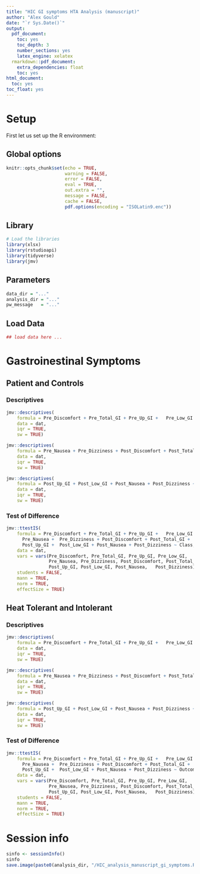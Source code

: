 ---
title: "HIC GI symptoms HTA Analysis (manuscript)"
author: "Alex Gould"
date: "`r Sys.Date()`"
output:
  pdf_document:
    toc: yes
    toc_depth: 3
    number_sections: yes
    latex_engine: xelatex
  rmarkdown::pdf_document:
    extra_dependencies: float
    toc: yes
html_document:
  toc: yes
toc_float: yes
---

# Setup

First let us set up the R environment:

## Global options

```{r global options, include = TRUE}
knitr::opts_chunk$set(echo = TRUE, 
                      warning = FALSE,
                      error = FALSE,
                      eval = TRUE,
                      out.extra = "",
                      message = FALSE, 
                      cache = FALSE,
                      pdf.options(encoding = "ISOLatin9.enc")) 
```

## Library

```{r library}
# Load the libraries
library(xlsx)
library(rstudioapi)
library(tidyverse)
library(jmv)
```

## Parameters

```{r parameters}
data_dir = "..."
analysis_dir = "..."
pw_message   = "..."
```

## Load Data

``` {r load_data}
## load data here ...
```

# Gastroinestinal Symptoms

## Patient and Controls

### Descriptives

```{r GI_descriptives_class}
jmv::descriptives(
    formula = Pre_Discomfort + Pre_Total_GI + Pre_Up_GI +	Pre_Low_GI ~ Class,
    data = dat,
    iqr = TRUE,
    sw = TRUE)
```

```{r GI_descriptives_class2}
jmv::descriptives(
    formula = Pre_Nausea + Pre_Dizziness + Post_Discomfort + Post_Total_GI ~ Class,
    data = dat,
    iqr = TRUE,
    sw = TRUE)
```

```{r GI_descriptives_class3}
jmv::descriptives(
    formula = Post_Up_GI + Post_Low_GI + Post_Nausea + Post_Dizziness ~ Class,
    data = dat,
    iqr = TRUE,
    sw = TRUE)
```

### Test of Difference

```{r GI_non-parametric_class}
jmv::ttestIS(
    formula = Pre_Discomfort + Pre_Total_GI + Pre_Up_GI +	Pre_Low_GI +	
      Pre_Nausea +	Pre_Dizziness +	Post_Discomfort + Post_Total_GI + 
      Post_Up_GI +	Post_Low_GI	+ Post_Nausea +	Post_Dizziness ~ Class,
    data = dat,
    vars = vars(Pre_Discomfort, Pre_Total_GI, Pre_Up_GI, Pre_Low_GI, 
                Pre_Nausea,	Pre_Dizziness, Post_Discomfort, Post_Total_GI, 
                Post_Up_GI,	Post_Low_GI, Post_Nausea,	Post_Dizziness),
    students = FALSE,
    mann = TRUE,
    norm = TRUE,
    effectSize = TRUE)
```

## Heat Tolerant and Intolerant

### Descriptives

```{r GI_descriptives_outcome}
jmv::descriptives(
    formula = Pre_Discomfort + Pre_Total_GI + Pre_Up_GI +	Pre_Low_GI ~ Outcome,
    data = dat,
    iqr = TRUE,
    sw = TRUE)
```

```{r GI_descriptives_outcome2}
jmv::descriptives(
    formula = Pre_Nausea + Pre_Dizziness + Post_Discomfort + Post_Total_GI ~ Outcome,
    data = dat,
    iqr = TRUE,
    sw = TRUE)
```

```{r GI_descriptives_outcome3}
jmv::descriptives(
    formula = Post_Up_GI + Post_Low_GI + Post_Nausea + Post_Dizziness ~ Outcome,
    data = dat,
    iqr = TRUE,
    sw = TRUE)
```

### Test of Difference

```{r GI_non-parametric_outcome}
jmv::ttestIS(
    formula = Pre_Discomfort + Pre_Total_GI + Pre_Up_GI +	Pre_Low_GI +	
      Pre_Nausea +	Pre_Dizziness +	Post_Discomfort + Post_Total_GI + 
      Post_Up_GI +	Post_Low_GI	+ Post_Nausea +	Post_Dizziness ~ Outcome,
    data = dat,
    vars = vars(Pre_Discomfort, Pre_Total_GI, Pre_Up_GI, Pre_Low_GI, 
                Pre_Nausea,	Pre_Dizziness, Post_Discomfort, Post_Total_GI, 
                Post_Up_GI,	Post_Low_GI, Post_Nausea,	Post_Dizziness),
    students = FALSE,
    mann = TRUE,
    norm = TRUE,
    effectSize = TRUE)
```

# Session info

``` {r sessionInfo}
sinfo <- sessionInfo()
sinfo
save.image(paste0(analysis_dir, "/HIC_analysis_manuscript_gi_symptoms.Rout"))
```  


